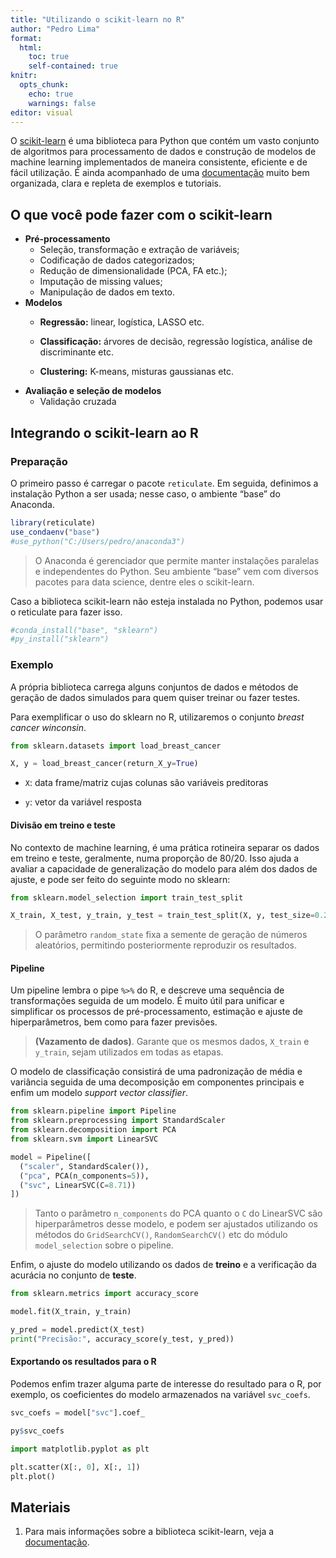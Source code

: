 ```yaml
---
title: "Utilizando o scikit-learn no R"
author: "Pedro Lima"
format:
  html:
    toc: true
    self-contained: true
knitr:
  opts_chunk:
    echo: true
    warnings: false
editor: visual
---
```


O [scikit-learn](https://scikit-learn.org/stable/getting_started.html) é uma biblioteca para Python que contém um vasto conjunto de algoritmos para processamento de dados e construção de modelos de machine learning implementados de maneira consistente, eficiente e de fácil utilização. É ainda acompanhado de uma [documentação](https://scikit-learn.org/stable/user_guide.html) muito bem organizada, clara e repleta de exemplos e tutoriais.

## O que você pode fazer com o scikit-learn

-   **Pré-processamento**
    -   Seleção, transformação e extração de variáveis;
    -   Codificação de dados categorizados;
    -   Redução de dimensionalidade (PCA, FA etc.);
    -   Imputação de missing values;
    -   Manipulação de dados em texto.
-   **Modelos**
    -   **Regressão:** linear, logística, LASSO etc.

    -   **Classificação:** árvores de decisão, regressão logística, análise de discriminante etc.

    -   **Clustering:** K-means, misturas gaussianas etc.
-   **Avaliação e seleção de modelos**
    -   Validação cruzada

## Integrando o scikit-learn ao R

### Preparação

O primeiro passo é carregar o pacote `reticulate`. Em seguida, definimos a instalação Python a ser usada; nesse caso, o ambiente "base" do Anaconda.

```r
library(reticulate)
use_condaenv("base")
#use_python("C:/Users/pedro/anaconda3")
```

> O Anaconda é gerenciador que permite manter instalações paralelas e independentes do Python. Seu ambiente "base" vem com diversos pacotes para data science, dentre eles o scikit-learn.

Caso a biblioteca scikit-learn não esteja instalada no Python, podemos usar o reticulate para fazer isso.

```r
#conda_install("base", "sklearn")
#py_install("sklearn")
```

### Exemplo

A própria biblioteca carrega alguns conjuntos de dados e métodos de geração de dados simulados para quem quiser treinar ou fazer testes.

Para exemplificar o uso do sklearn no R, utilizaremos o conjunto *breast cancer winconsin*.

```python
from sklearn.datasets import load_breast_cancer

X, y = load_breast_cancer(return_X_y=True)
```

-   `X`: data frame/matriz cujas colunas são variáveis preditoras

-   `y`: vetor da variável resposta

#### Divisão em treino e teste

No contexto de machine learning, é uma prática rotineira separar os dados em treino e teste, geralmente, numa proporção de 80/20. Isso ajuda a avaliar a capacidade de generalização do modelo para além dos dados de ajuste, e pode ser feito do seguinte modo no sklearn:

```python
from sklearn.model_selection import train_test_split

X_train, X_test, y_train, y_test = train_test_split(X, y, test_size=0.2, random_state=42)
```

> O parâmetro `random_state` fixa a semente de geração de números aleatórios, permitindo posteriormente reproduzir os resultados.

#### Pipeline

Um pipeline lembra o pipe `%>%` do R, e descreve uma sequência de transformações seguida de um modelo. É muito útil para unificar e simplificar os processos de pré-processamento, estimação e ajuste de hiperparâmetros, bem como para fazer previsões.

> **(Vazamento de dados)**. Garante que os mesmos dados, `X_train` e `y_train`, sejam utilizados em todas as etapas.

O modelo de classificação consistirá de uma padronização de média e variância seguida de uma decomposição em componentes principais e enfim um modelo *support vector classifier*.

```python
from sklearn.pipeline import Pipeline
from sklearn.preprocessing import StandardScaler
from sklearn.decomposition import PCA
from sklearn.svm import LinearSVC

model = Pipeline([
  ("scaler", StandardScaler()),
  ("pca", PCA(n_components=5)),
  ("svc", LinearSVC(C=8.71))
])
```

> Tanto o parâmetro `n_components` do PCA quanto o `C` do LinearSVC são hiperparâmetros desse modelo, e podem ser ajustados utilizando os métodos do `GridSearchCV()`, `RandomSearchCV()` etc do módulo `model_selection` sobre o pipeline.

Enfim, o ajuste do modelo utilizando os dados de **treino** e a verificação da acurácia no conjunto de **teste**.

```python
from sklearn.metrics import accuracy_score

model.fit(X_train, y_train)

y_pred = model.predict(X_test)
print("Precisão:", accuracy_score(y_test, y_pred))
```

#### Exportando os resultados para o R

Podemos enfim trazer alguma parte de interesse do resultado para o R, por exemplo, os coeficientes do modelo armazenados na variável `svc_coefs`.

```python
svc_coefs = model["svc"].coef_
```

```r
py$svc_coefs
```

```python
import matplotlib.pyplot as plt

plt.scatter(X[:, 0], X[:, 1])
plt.plot()
```

## Materiais

1.  Para mais informações sobre a biblioteca scikit-learn, veja a [documentação](https://scikit-learn.org/stable/user_guide.html).
